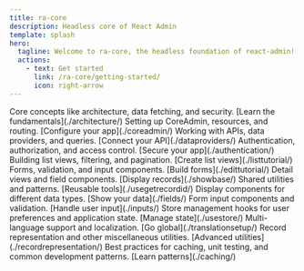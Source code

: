 ```yaml
---
title: ra-core
description: Headless core of React Admin
template: splash
hero:
  tagline: Welcome to ra-core, the headless foundation of react-admin!
  actions:
    - text: Get started
      link: /ra-core/getting-started/
      icon: right-arrow
---
```



<CardGrid>
	<Card title="Guides & Concepts" icon="open-book">
		Core concepts like architecture, data fetching, and security. [Learn the fundamentals](./architecture/)
	</Card>
	<Card title="App Configuration" icon="setting">
		Setting up CoreAdmin, resources, and routing. [Configure your app](./coreadmin/)
	</Card>
	<Card title="Data Fetching" icon="random">
		Working with APIs, data providers, and queries. [Connect your API](./dataproviders/)
	</Card>
	<Card title="Security" icon="approve-check">
		Authentication, authorization, and access control. [Secure your app](./authentication/)
	</Card>
	<Card title="List Pages" icon="list-format">
		Building list views, filtering, and pagination. [Create list views](./listtutorial/)
	</Card>
	<Card title="Creation & Edition" icon="pencil">
		Forms, validation, and input components. [Build forms](./edittutorial/)
	</Card>
	<Card title="Show Pages" icon="document">
		Detail views and field components. [Display records](./showbase/)
	</Card>
	<Card title="Common Components" icon="puzzle">
		Shared utilities and patterns. [Reusable tools](./usegetrecordid/)
	</Card>
	<Card title="Fields" icon="information">
		Display components for different data types. [Show your data](./fields/)
	</Card>
	<Card title="Inputs" icon="add-document">
		Form input components and validation. [Handle user input](./inputs/)
	</Card>
	<Card title="Preferences" icon="setting">
		Store management hooks for user preferences and application state. [Manage state](./usestore/)
	</Card>
	<Card title="Internationalization" icon="translate">
		Multi-language support and localization. [Go global](./translationsetup/)
	</Card>
	<Card title="Other" icon="open-book">
		Record representation and other miscellaneous utilities. [Advanced utilities](./recordrepresentation/)
	</Card>
	<Card title="Recipes" icon="document">
		Best practices for caching, unit testing, and common development patterns. [Learn patterns](./caching/)
	</Card>
</CardGrid>
